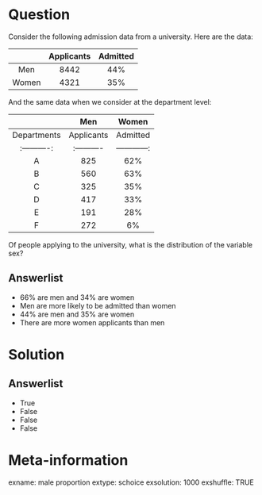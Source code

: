 Question
========

Consider the following admission data from a university. Here are the data:


|		| Applicants| Admitted     |
|:-------------:|:---------:|:------------:|
| Men		| 8442	    | 44% 	   |
| Women         | 4321      | 35%          |


And the same data when we consider at the department level:

|            |	  Men  		       |   Women             |
|:----------:|:-----------------------:|:-------------------:|
| Departments| Applicants| Admitted    |Applicants| Admitted |
|:----------:|:----------|------------:|:---------|---------:|
A 	     |	825	 |       62%   |   108	  |      82% |
B            |	560      |       63%   |   25	  |      68% |
C	     |	325	 |       35%   |   593	  |      34% |
D	     |	417	 |       33%   |   375	  |      35% |
E	     |	191	 |       28%   |   393	  |      24% |
F	     |	272      |	  6%   |   341    |	7%   | 

Of people applying to the university, what is the distribution of the variable
sex? 

Answerlist
----------

* 66% are men and 34% are women
* Men are more likely to be admitted than women
* 44% are men and 35% are women
* There are more women applicants than men


Solution
========

Answerlist
----------
* True
* False
* False
* False

Meta-information
================

exname: male proportion
extype: schoice
exsolution: 1000
exshuffle: TRUE

